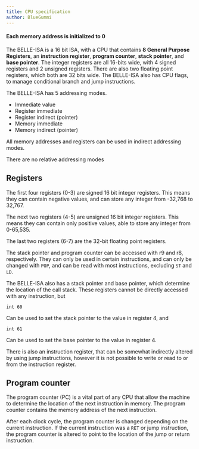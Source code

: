 ```yaml
---
title: CPU specification
author: BlueGummi
---
```


#### Each memory address is initialized to 0

The BELLE-ISA is a 16 bit ISA, with a CPU that contains **8 General Purpose Registers**, an **instruction register**, **program counter**, **stack pointer**, and **base pointer**. The integer registers are all 16-bits wide, with 4 signed registers and 2 unsigned registers. There are also two floating point registers, which both are 32 bits wide. The BELLE-ISA also has CPU flags, to manage conditional branch and jump instructions.

The BELLE-ISA has 5 addressing modes.

- Immediate value
- Register immediate
- Register indirect (pointer)
- Memory immediate
- Memory indirect (pointer)

All memory addresses and registers can be used in indirect addressing modes.

There are no relative addressing modes

## Registers

The first four registers (0-3) are signed 16 bit integer registers. This means they can contain negative values, and can store any integer from -32,768 to 32,767.

The next two registers (4-5) are unsigned 16 bit integer registers. This means they can contain only positive values, able to store any integer from 0-65,535.

The last two registers (6-7) are the 32-bit floating point registers.

The stack pointer and program counter can be accessed with r9 and r8, respectively. They can only be used in certain instructions, and can only be changed with `POP`, and can be read with most instructions, excluding `ST` and `LD`.

The BELLE-ISA also has a stack pointer and base pointer, which determine the location of the call stack. These registers cannot be directly accessed with any instruction, but

```
int 60
```

Can be used to set the stack pointer to the value in register 4, and

```
int 61
```

Can be used to set the base pointer to the value in register 4.

There is also an instruction register, that can be somewhat indirectly altered by using jump instructions, however it is not possible to write or read to or from the instruction register.

## Program counter 

The program counter (PC) is a vital part of any CPU that allow the machine to determine the location of the next instruction in memory. The program counter contains the memory address of the next instruction.

After each clock cycle, the program counter is changed depending on the current instruction. If the current instruction was a `RET` or jump instruction, the program counter is altered to point to the location of the jump or return instruction.
